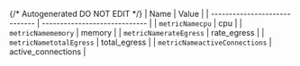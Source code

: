 {/* Autogenerated DO NOT EDIT  */}
| Name                          | Value                         |
| ----------------------------- | ----------------------------- |
| `metricNamecpu`               | cpu                           |
| `metricNamememory`            | memory                        |
| `metricNamerateEgress`        | rate_egress                   |
| `metricNametotalEgress`       | total_egress                  |
| `metricNameactiveConnections` | active_connections            |